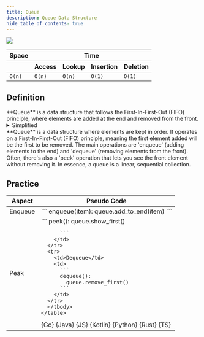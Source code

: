 ```yaml
---
title: Queue
description: Queue Data Structure
hide_table_of_contents: true
---
```




![](./assets/queue/queue.svg)

<table>
  <thead>
    <tr>
      <th>Space</th>
      <th colspan="6">Time</th>
    </tr>
    <tr>
      <th></th>
      <th>Access</th>
      <th>Lookup</th>
      <th>Insertion</th>
      <th>Deletion</th>
    </tr>
  </thead>
  <tbody>
    <tr>
      <td>
        <code className="fair">O(n)</code>
      </td>
      <td>
        <code className="fair">O(n)</code>
      </td>
      <td>
        <code className="fair">O(n)</code>
      </td>
      <td>
        <code className="excellent">O(1)</code>
      </td>
      <td>
        <code className="excellent">O(1)</code>
      </td>
    </tr>
  </tbody>
</table>

## Definition

<Tabs queryString="primary">
  <TabItem value="short" label="Short">
    **Queue** is a data structure that follows the First-In-First-Out (FIFO) principle, where elements are added at the end and removed from the front.

  <details>
    <summary>Simplified</summary>

    You're in a candy store with your friends, and you all want to buy your favorite candies. But there's a rule: you can't all rush to the counter at once; you have to form a line. The first one in
    the line gets their candy first, then the second, and so on until everyone has their candy.

    This is just like a queue in a shop.

  </details>

  </TabItem>
  <TabItem value="detailed" label="Detailed">
    **Queue** is a data structure where elements are kept in order. It operates on a First-In-First-Out (FIFO) principle, meaning the first element added will be the first to be removed. The main
    operations are 'enqueue' (adding elements to the end) and 'dequeue' (removing elements from the front). Often, there's also a 'peek' operation that lets you see the front element without removing
    it. In essence, a queue is a linear, sequential collection.
  </TabItem>
</Tabs>

## Practice

<Tabs queryString="primary">
  <TabItem value="practice" label="Practice">
    <table>
      <thead>
      <tr>
        <th>Aspect</th>
        <th>Pseudo Code</th>
      </tr>
      </thead>
      <tbody>
      <tr>
        <td>Enqueue</td>
        <td>
          ```
          enqueue(item):
            queue.add_to_end(item)
          ```
        </td>
      </tr>
      <tr>
        <td>Peak</td>
        <td>
          ```
          peek():
            queue.show_first()

          ```
        </td>
      </tr>
      <tr>
        <td>Dequeue</td>
        <td>
          ```
          dequeue():
            queue.remove_first()
          ```
        </td>
      </tr>
      </tbody>
    </table>

  </TabItem>
  <TabItem value="solution" label="Solution">
    <Tabs queryString="code">
      <TabItem value="go" label="" attributes={{title: "Go Lang", className: "code_lang go m"}}><CodeBlock language="go">{Go}</CodeBlock></TabItem>
      <TabItem value="java" label="" attributes={{title: "Java", className: "code_lang java m"}}><CodeBlock language="java">{Java}</CodeBlock></TabItem>
      <TabItem value="js" label="" attributes={{title: "JavaScript", className: "code_lang js m"}}><CodeBlock language="js">{JS}</CodeBlock></TabItem>
      <TabItem value="kotlin" label="" attributes={{title: "Kotlin", className: "code_lang kotlin m"}}><CodeBlock language="kotlin">{Kotlin}</CodeBlock></TabItem>
      <TabItem value="python" label="" attributes={{title: "Python", className: "code_lang python m"}}><CodeBlock language="python">{Python}</CodeBlock></TabItem>
      <TabItem value="rust" label="" attributes={{title: "Rust", className: "code_lang rust m"}}><CodeBlock language="rust">{Rust}</CodeBlock></TabItem>
      <TabItem value="ts" label="" attributes={{title: "TypeScript", className: "code_lang ts m"}}><CodeBlock language="ts">{TS}</CodeBlock></TabItem>
    </Tabs>
  </TabItem>
</Tabs>
